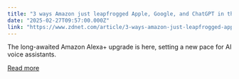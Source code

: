 ```yaml
---
title: "3 ways Amazon just leapfrogged Apple, Google, and ChatGPT in the AI race"
date: "2025-02-27T09:57:00.000Z"
link: "https://www.zdnet.com/article/3-ways-amazon-just-leapfrogged-apple-google-and-chatgpt-in-the-ai-race/"
---
```


The long-awaited Amazon Alexa+ upgrade is here, setting a new pace for AI voice assistants.

[Read more](https://www.zdnet.com/article/3-ways-amazon-just-leapfrogged-apple-google-and-chatgpt-in-the-ai-race/)
